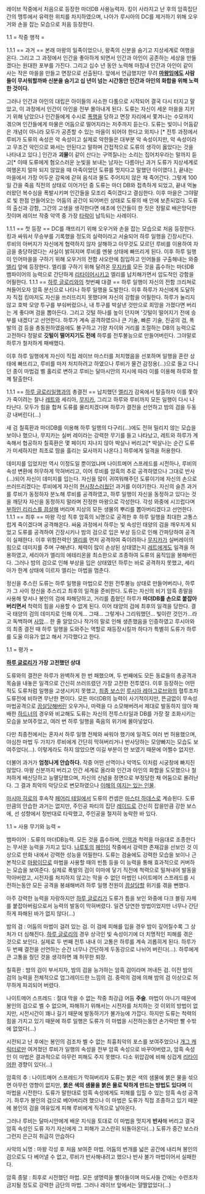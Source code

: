 레이브 작중에서 처음으로 등장한 마더DB 사용능력자. 킹이 사라지고 난 후의 암흑집단간의 맹투에서 유력한 위치를 차지하였으며, 나아가 루시아의 DC를 제거하기 위해 오우거와 손을 잡는 모습으로 처음 등장한다.


1.1 = 작중 행적 =

1.1.1 == 과거 ==
본래 마왕의 일족이었으나, 왕족의 신분을 숨기고 지상세계로 여행을 온다. 그리고 그 과정에서 인간을 좋아하게 되면서 인간과 아인이 공존하는 세상을 만들겠다는 원대한 포부를 가진다. 그리고 십수 년 동안 노력해 마침내 인간과 아인이 같이 사는 작은 마을을 만들고 면장으로 선출된다. 앞에서 언급했지만 무려 '''[[마왕]]임에도 사람들이 무서워할까봐 신분을 숨기고 십 년이 넘는 시간동안 인간과 아인의 화합을 위해 노력한 것이다.'''

그러나 인간과 아인의 대립은 아이들의 사소한 다툼으로 시작되어 결국 다시 터지고 말았고, 이 과정에서 인간이 아인을 전부 몰아내게 된다. 도류는 자신이 세운 마을을 지키기 위해 남았으나 인간들에게 수시로 [[폭행]]을 당하고 면장 자리에서 쫓겨나는 수모까지 겪으며 인간들에게 마물은 어둠으로 떨어지라는 저주까지 듣는다. 도류는 빛이니 어둠같은 개념이 아니라 모두가 공존할 수 있는 마을이 되어야 한다고 외치나 [* 전투 과정에서 루비가 도류의 속성은 악 속성이고 실제로 악한들은 대부분 악 속성이지만, 악 속성이라고 무조건 악인으로 봐서는 안된다고 말하며 간접적으로 도류의 생각이 옳았다는 것을 나타내고 있다.] 인간과 '''괴물'''이 같이 산다는 구역질나는 소리는 집어치우라는 말까지 듣고[* 이때 도류에게 혐오스러운 눈빛을 보내는 남자는 다름아닌 과거 도류가 지상세계로 여행온지 얼마 되지 않았을 때 마족이었던 도류를 멋지다고 말했던 아이였다.], 끝내는 마을에서 가장 어두운 감옥에 갇혀 음식과 물도 주어지지 않은 채 죽어간다. 그렇게 100일 간을 죽음 직전의 상태로 이어가던 중 도류는 마더 DB와 접촉하게 되었고, 끝내 억눌러왔던 복수심을 폭발시키며 인간들을 모조리 죽이겠다고 결심한다. 이후 마을은 그야말로 빛 한점 안들어오는 어둠의 공간이 되어버린 상태로 도류의 배 안에 보존되었다. 도류의 출신과 강함, 그간의 고생을 생각한다면 애초에 인간들이 한 짓은 정말로 배은망덕한 짓이며 레이브 작중 악역 중 가장 [[타락]]이 납득되는 사례이다.

1.1.1 == 첫 등장 ==
DC를 깨뜨리기 위해 오우거와 손을 잡는 모습으로 처음 등장한다. 킹과 싸워서 무승부를 기록했을 정도의 실력이라고 서술되어 하루 일행을 긴장시킨다. 루비의 아버지가 자신에게 협력하지 않자 살해하고 아무것도 모르던 루비를 이용하여 자금을 충당하였다는 사실이 밝혀지며 루비를 멘붕 상태에 빠뜨리게 된다. 이후 하루 일행이 인어마을을 구하기 위해 오우거의 전함 샤오란에 침입하고 인어들을 구출해내는 와중 [[엘리]] 앞에 등장한다. 엘리를 구하기 위해 달려온 [[햄리오 무지카|무지카]]를 모든 것을 흡수하는 마더DB 뱀파이어의 능력으로 간단하게 [[리타이어]]시키고 엘리를 납치해가면서 압도적인 강함을 어필한다.
1.1.1 == [[하루|하루 글로리]]와의 첫번째 대결 ==
하루 일행이 자신의 전함 크리쳐로 쳐들어오자 암흑 분신으로 나타나 하루 일행을 도발한다. 이후 하루가 자신에게 도달하자 직접 킹마저도 자신을 쓰러뜨리지 못했다며 자신의 강함을 어필한다. 하루가 눌리지 않고 호박 모양 투구를 부숴버렸으나, 내 투구를 박살낸 것만으로 희망을 가졌다면 버리는 게 좋다며 검을 뽑아든다. 그리고 깃털 하나를 높이 던지며 '깃털이 떨어지기 전에 승부를 내겠다'고 선언한다. 하루가 계속 공격하였으나 큰 기술, 빠른 기술, 진공의 검, 폭발의 검 등을 총동원하였음에도 불구하고 기량 차이와 거리를 조절하는 DB의 능력으로 고전하다 정말로 '''깃털이 떨어지기도 전에''' 하루를 전투불능으로 만들어버린다. 그야말로 하루가 철저하게 패배했다.

이후 하루 일행에게 자신이 직접 레이브 마스터를 처치했음을 선포하며 일행을 혼란 상태에 빠뜨리고, 루비를 마저 처치하려고 하였으나 루비가 물건 감정용(...)으로 들고 다니던 종이 마법검 벨 홀리로 변하고 루비는 달마시안의 지시에 따라 이를 이용해 하루와 함께 탈출한다.

1.1.1 == [[하루|하루 글로리]]일행과의 총결전 ==
납치했던 [[엘리]]가 감옥에서 탈출하자 이를 쫓아가 죽이려는 찰나 [[레트]]와 세리아, [[햄리오 무지카|무지카]], 그리고 하루와 루비까지 모든 일행이 다시 나타난다. 모두가 힘을 합쳐 도류를 물리치겠다며 하루가 결전을 선언하고 밤의 검을 두동강 내버린다(...)

새 검 칠흑환과 마더DB를 이용해 하루 일행의 다구리(...)에도 전혀 밀리지 않는 모습을 보이나 했으나, 무지카는 실버 레이라는 강력한 무기를 들고 나타났고, 레트와 하루가 계속해서 협공하자 칠흑환은 몇 페이지 지나지 않아 박살나 버리고[* 박살나는 순간 도류가 미세하지만 최초로 땀을 흘리는 묘사까지 나온다.] 하루에게 일격을 허용한다.

데미지를 입었지만 역시 이정도일 뿐이었냐며 나이트메어 스프레드를 시전하나, 루비의 속성 변환에 허무하게 막혀버리고, 이어 루비를 암흑의 추로 공격하였으나 그대로 반사(...)되어 자신이 데미지를 입는다. 자신을 많이 귀여워해주던 도류이기에 자신의 손으로 쓰러뜨리겠다는 루비에게 자신의 [[현시창]]스러웠던 과거를 이야기한다. 자신의 슬픈 과거를 루비가 동정하자 분노해 루비를 공격하였고, 하루 일행이 자신을 동정하고 있다는 것을 깨닫자 자신을 동정하지 말라며 진정한 마왕으로 각성한다. 각성 와중에 시끄럽다며 [[팀킬하는 보스|부하인 리리스를 끔살]]해 버리며 지상의 모든 생물의 뿌리를 뽑아버리겠다고 선언한다.
1.1.1 == 최후 ==
마왕 각성 직후 암흑의 뇌명으로 공격한 후 하루 일행을 최대한 고통스럽게 죽이겠다며 공격해온다. 싸움 과정에서 하루는 빛 속성인 태양의 검을 깨우치게 되었고 도류를 공격하여 긴장시키나 밤의 검으로 입은 부상 등으로 인해 간파당하여 공격이 실패한다. 이후 위험전력인 [[엘리]]를 먼저 공격하여 죽이려하나 [[햄리오 무지카|무지카]]가 실버레이의 힘으로 데미지를 주며 구해낸다. 체력이 많이 손상된 상태였는지 [[레트]]에게도 일격을 허용하였고, 세리아가 엘리의 에테리온을 최소한으로 조종하여 도류의 움직임을 봉해버린다. 그러나 밤의 검으로 인해 부상을 입은 상태였던 하루는 바로 공격하지 못했고, 세리아가 한계 상태에 이르자 엘리는 마법을 멈춘다.

정신을 추스린 도류는 하루 일행을 마법으로 전원 전투불능 상태로 만들어버리나, 하루가 그 사이 정신을 추스리고 최후의 일격을 준비한다. 도류는 자신의 비기 암흑 종말을 사용해 맞서나 봉인의 검에 파해당하고, 거리를 좁혔던 하루가 '''마더DB를 손으로 붙잡아버리면서''' 척력의 힘을 사용할 수 없게 된다. 이어 태양의 검에 최후의 일격을 당한다. 결국 태양의 검의 데미지로 인해 이게... 그때... 그렇게나 그리워했던... 빛이란 것인가...라고 독백하며 [[사망]]... 한 줄 알았으나 작가의 말로 인해 생존했음을 인증하였고 루시아와의 최종 결전 때 하루 일행을 도와주는 역할로 재등장시킬까 하다가 특별히 도류가 하루를 도울 이유가 없고 해서 기각했다고 한다.

1.1 = 평가 =

'''[[하루 글로리]]가 가장 고전했던 상대'''

도류와의 결전은 하루가 완벽하게 한 번 패했으며, 두 번째에도 모든 동료들의 총공격과 목숨을 내놓은 일격으로 간신히 쓰러뜨렸던 가장 고전한 전투였다. 이후 등장하는 어떤 적도 도류처럼 일행을 고생시키지 못했고, [[최종 보스]]인 [[루시아 레아그로브]]와의 혈투조차 도류전에 비하면 무난한 편이다.
모든 마더DB의 능력이 사기적이지만, 뜬금없이 무속성 마법공격으로 [[끔살]]당해버린 오우거나, 마력을 다 소모해버려서 제대로 발동하지 않아 패배한 [[하드너]]의 경우와 비교해도 도류는 자신의 전투스타일과 DB를 가장 잘 조화시키는 모습을 보여주었고, 여러 번 하루 일행을 죽음의 위기에 몰아넣었다.

다만 최종전에서는 혼자서 하루 일행 전체와 싸워야 했기에 일격도 여러 번 허용했으며, 야심찬 마법 두 가지가 루비에게 간단히 막혀버리거나 반사당하는 모양빠지는 모습도 보여주었다(...). 이렇게라도 하지 않았으면 이길 부분이 안 보였기 때문에 어쩔수 없지만.

더불어 과거가 '''엄청나게 안습하다.''' 작중 어떤 선역이나 악역도 이처럼 시궁창에 빠지진 않았다. 마왕 신분까지 버리고 인간 세계로 올라와 인간과 아인의 화합을 도모했으나 철저하게 배신당하고 능멸당했으며, 자신의 신념을 정면으로 부정당한 채 어둠으로 몰려난다. 그 결과 최악의 악당으로 변모하였으나 [[이 녀석도 사실은 좋은 녀석이었어|이해의 여지는 있는 인물]].

[[마시마 히로]]의 후속작 [[페어리 테일(만화)|페어리 테일]]에서 도류의 컨셉은 [[마스터 하데스]]로 계승된다. 도류만큼의 안습한 과거는 없지만, 주인공 파티의 집단 [[레이드]]로 간신히 잡을만큼 강한 보스에, 선 성향에서 정반대로 타락했고, 주인공을 철저히 농락한 바 있다.

1.1 = 사용 무기와 능력 =

뱀파이어 : 도류의 마더DB능력. 모든 것을 흡수하며, [[인력]]과 척력을 마음대로 조종한다는 무서운 능력을 가지고 있다. [[나루토]]의 [[페인(나루토)|페인]]이 작중에서 강력한 존재감을 선보인 것 이상으로 만화 내에서 강력한 성능을 어필한다. 도류는 검술에도 강력한 모습을 보이나 근본적으로 [[마왕]]이므로 마법을 사용할 때의 빈틈 등을 이 능력을 통해 효과적으로 커버하는 모습을 보여준다. 실제로 폭발의 검이 이마에 닿기 직전에 척력으로 밀쳐내어 발동을 막아버렸고, 시전자를 처치하지 않고는 막을 수 없던 마법인 나이트메어 스프레드를 시전하는동안 모든 공격을 봉쇄해버려 하루 일행 전원이 [[끔살]]당할 위기를 겪을 뻔했다.

아주 강력한 능력을 자랑하지만 [[하루 글로리]]가 도류가 틈을 보인 와중에 다크 블링 자체를 붙잡아버림으로서 능력의 발동이 막혀버렸다. 일견 당연한 방법이었지만 너무나 간단하게 파해된 바가 없지 않다(...)


밤의 검 : 어둠의 마법이 걸려 있는 검. 이 검에 피해를 입을 경우 밤이 깊어질수록 그 상처가 더 심해진다. [[하루 글로리]]의 경우 상극인 빛 속성이기에 더 치명적인 피해를 겪은 것으로 보인다. 실제로 두 번째 전투 내내 이 고통은 하루를 계속 괴롭히게 된다. 하루가 두 번째 결전을 선언하는 순간 너무나 간단하게 두동강으로 나뉘어 버린다(...). 하루에게 큰 고통을 줬던 것을 생각하면 꽤 허무한 퇴장.


칠흑환 : 밤의 검이 부서지자, 밤의 검을 능가하는 암흑 검이라며 꺼내든 검. 이전 밤의 검의 능력을 전체적으로 업그레이드한 느낌의 검. 중력의 검에 의해 밤의 검 이상으로 허무하게 파괴되어 버렸다.


나이트메어 스프레드 : 절대 막을 수 없는 작중 최강급 어둠 '''주술'''. 마법이 아니기 때문에 봉인의 검으로 벨 수 없으며, 파해하기 위해서는 시전자를 처치하는 것 이외의 방법이 없지만, 시전시간이 꽤나 길기 때문에 발동하기가 불가능에 가깝다. 하지만 도류는 척력의 힘을 가지고 있기 때문에 하루 일행은 도류가 이 마법을 시전하는동안 손가락만 빨 수밖에 없었다(...)

시전되고 난 후에는 봉인의 검조차 벨 수 없는 최흉최악의 포스를 보여주었으나 [[개그 캐릭터]]로만 여겨졌던 루비가 일행의 속성을 전부 암흑 속성으로 바꾸어버렸고, 암흑 속성인 이 마법은 결과적으로 아무런 피해도 주지 못했다. 다소 위압감에 비해 싱겁게 [[리타이어]]한 경향이 있다(...)


암흑의 추 : 나이트메어 스프레드가 막혀버리자 도류는 붉은 색의 샘물에 붉은 물을 섞으면 아무런 영향이 없지만, '''붉은 색의 샘물을 붉은 물로 탁하게 만드는 방법도 있다며''' 이 마법을 시전한다. 도류가 말한대로 암흑 속성에게도 피해를 입힐 수 있는 암흑 속성 공격기. 하루가 봉인의 검으로 베어버리려 했으나 이 마법은 도류가 직접 조종하고 있기 때문에 봉인의 검을 여유있게 피해 루비에게 직격으로 날아온다.

그러나 루비는 달마시안에게 배운 지식을 토대로 이 마법을 멋지게 '''반사'''해 버리고 결국 암흑 속성인 도류 자기 자신에게 그 피해가 고스란히 되돌아온다(...) 도류가 중간 보스라 그런지 은근히 취급히 안습하다


사악의 뇌명 : 마왕 각성 후 처음 보여준 마법. 어둠의 번개를 넓은 공간에 내리쳐 봉인의 검으로도 다 베어낼 수 없고, 루비가 반사해내려고 했으나 반사 불가 마법이어서 실패한다.


암흑 종말 : 최후로 시전했던 마법. 모든 생명력을 빨아들이며 마도사들 간에는 수련조차 금지될 정도로 강력한 금단의 마법. 그러나 레이브 앞에서는 얄짤없었다(...)
